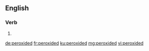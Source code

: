 ==English==

===Verb===
{{head|en|verb form}}

# {{en-past of|peroxide}}

[[de:peroxided]]
[[fr:peroxided]]
[[ku:peroxided]]
[[mg:peroxided]]
[[vi:peroxided]]